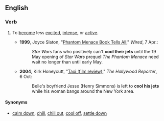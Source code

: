 ==English==

===Verb===
{{infl|en|verb|head=[[to]] [[cool]] [[one's]] [[jet]]s}}

# {{idiom}} To [[become]] less [[excited]], [[intense]], or [[active]].
#*'''1999''', Joyce Slaton, "[http://www.wired.com/culture/lifestyle/news/1999/04/18983 Phantom Menace Book Tells All]," ''Wired'', 7 Apr.:
#*:''Star Wars'' fans who positively can't '''cool their jets''' until the 19 May opening of ''Star Wars'' prequel ''The Phantom Menace'' need wait no longer than until early May.
#*'''2004''', Kirk Honeycutt, "[http://www.hollywoodreporter.com/hr/imdb/reviews/article_display.jsp?rid=1000653786&vnu_special_account_code=thrsiteimdbpro Taxi (film review)]," ''The Hollywood Reporter'', 6 Oct:
#*:Belle's boyfriend Jesse (Henry Simmons) is left to '''cool his jets''' while his woman bangs around the New York area.

====Synonyms====
* [[calm down]], [[chill]], [[chill out]], [[cool off]], [[settle down]]